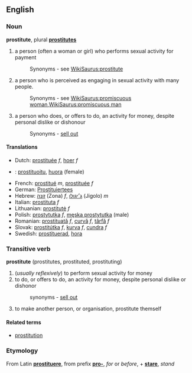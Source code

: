 ==English==
=== Noun ===
'''prostitute''', plural '''[[prostitutes]]'''

#a person (often a woman or girl) who performs sexual activity for payment
#:Synonyms - see [[WikiSaurus:prostitute]]
#a person who is perceived as engaging in sexual activity with many people.
#:Synonyms - see [[WikiSaurus:promiscuous woman]],[[WikiSaurus:promiscuous man]]
#a person who does, or offers to do, an activity for money, despite personal dislike or dishonour
#:Synonyms - [[sell out]]

==== Translations ====
*Dutch: [[prostituée]] ''f'', [[hoer]] ''f''
*{{fi}}: [[prostituoitu]], [[huora]] (female)
*French: [[prostitué]] ''m'', [[prostituée]] ''f''
*German: [[Prostituiertees]]
*Hebrew: [[זונה]] (Zona) ''f'', [[ג׳יגולו]] (Jigolo) ''m''
*Italian: [[prostituta]] ''f''
*Lithuanian: [[prostitutė]] ''f''
*Polish: [[prostytutka]] ''f'', [[męska prostytutka]] (male) 
*Romanian: [[prostituată]] ''f'', [[curvă]] ''f'', [[târfă]] ''f''
*Slovak: [[prostitútka#Slovak|prostitútka]] ''f'', [[kurva#Slovak|kurva]] ''f'', [[cundra#Slovak|cundra]] ''f''
*Swedish: [[prostituerad]], [[hora]]

===Transitive verb===
'''prostitute''' (prostitutes, prostituted, prostituting)
# (''usually reflexively'') to perform sexual activity for money
#to do, or offers to do, an activity for money, despite personal dislike or dishonor
#:synonyms - [[sell out]]
#to make another person, or organisation, prostitute themself

====Related terms====
*[[prostitution]]

===Etymology===
From Latin '''[[prostituere]]''', from prefix '''[[pro-]]''', ''for'' or ''before'', + '''[[stare]]''', ''stand''